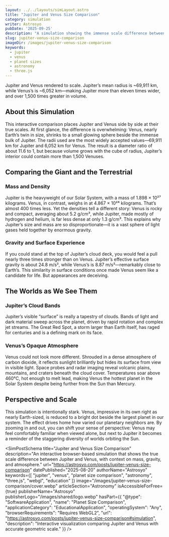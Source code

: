 ```yaml
---
layout: ../../layouts/simLayout.astro
title: "Jupiter and Venus Size Comparison"
category: simulation
writer: Astrosyo
pubDate: '2025-09-25'
description: "A simulation showing the immense scale difference between Jupiter and Venus, with context on mass, gravity, and appearance."
slug: jupiter-venus-size-comparison
imageDir: /images/jupiter-venus-size-comparison
keywords:
  - jupiter
  - venus
  - planet sizes
  - astronomy
  - three.js
---
```



<Comparison client:load pausedInitially={true} />

<figcaption class="sim-caption">
  Jupiter and Venus rendered to scale. Jupiter’s mean radius is ~69,911 km, while Venus’s is ~6,052 km—making Jupiter more than eleven times wider, and over 1,500 times greater in volume.
</figcaption>

<div class="sim-article">
  <h2 id="about-this-simulation">About this Simulation</h2>
  <p>
    This interactive comparison places Jupiter and Venus side by side at their true scales. 
    At first glance, the difference is overwhelming: Venus, nearly Earth’s twin in size, shrinks to 
    a small glowing sphere beside the immense bulk of Jupiter. The radii used are the most widely 
    accepted values—69,911 km for Jupiter and 6,052 km for Venus. The result is a diameter ratio 
    of about 11.6 to 1, but because volume grows with the cube of radius, Jupiter’s interior could 
    contain more than 1,500 Venuses.
  </p>

  <h2 id="comparing-the-giant-and-the-terrestrial">Comparing the Giant and the Terrestrial</h2>
  <h3 id="mass-and-density">Mass and Density</h3>
  <p>
    Jupiter is the heavyweight of our Solar System, with a mass of 1.898 × 10²⁷ kilograms. 
    Venus, in contrast, weighs in at 4.867 × 10²⁴ kilograms. That’s almost 400 times less. 
    Yet the densities tell a different story: Venus is rocky and compact, averaging about 
    5.2 g/cm³, while Jupiter, made mostly of hydrogen and helium, is far less dense at 
    only 1.3 g/cm³. This explains why Jupiter’s size and mass are so disproportionate—it 
    is a vast sphere of light gases held together by enormous gravity.
  </p>

  <h3 id="gravity-and-surface-experience">Gravity and Surface Experience</h3>
  <p>
    If you could stand at the top of Jupiter’s cloud deck, you would feel a pull nearly 
    three times stronger than on Venus. Jupiter’s effective surface gravity is about 24.8 m/s², 
    while Venus’s is 8.87 m/s²—remarkably close to Earth’s. This similarity in surface 
    conditions once made Venus seem like a candidate for life. But appearances are deceiving.
  </p>

  <h2 id="the-worlds-as-we-see-them">The Worlds as We See Them</h2>
  <h3 id="jupiter-s-cloud-bands">Jupiter’s Cloud Bands</h3>
  <p>
    Jupiter’s visible “surface” is really a tapestry of clouds. Bands of light and dark 
    material sweep across the planet, driven by rapid rotation and complex jet streams. 
    The Great Red Spot, a storm larger than Earth itself, has raged for centuries and is 
    a defining mark on its face.
  </p>

  <h3 id="venus-s-opaque-atmosphere">Venus’s Opaque Atmosphere</h3>
  <p>
    Venus could not look more different. Shrouded in a dense atmosphere of carbon dioxide, 
    it reflects sunlight brilliantly but hides its surface from view in visible light. 
    Space probes and radar imaging reveal volcanic plains, mountains, and craters beneath 
    the cloud cover. Temperatures soar above 460°C, hot enough to melt lead, making Venus 
    the hottest planet in the Solar System despite being further from the Sun than Mercury.
  </p>

  <h2 id="perspective-and-scale">Perspective and Scale</h2>
  <p>
    This simulation is intentionally stark. Venus, impressive in its own right as nearly 
    Earth-sized, is reduced to a bright dot beside the largest planet in our system. The 
    effect drives home how varied our planetary neighbors are. By zooming in and out, 
    you can shift your sense of perspective: Venus may feel comfortably familiar when 
    viewed alone, but next to Jupiter it becomes a reminder of the staggering diversity 
    of worlds orbiting the Sun.
  </p>
</div>

<SimPostSchema
  title="Jupiter and Venus Size Comparison"
  description="An interactive browser-based simulation that shows the true scale difference between Jupiter and Venus, with context on mass, gravity, and atmosphere."
  url="https://astrosyo.com/posts/jupiter-venus-size-comparison"
  datePublished="2025-08-20"
  authorName="Astrosyo"
  keywords={[
    "jupiter",
    "venus",
    "planet size comparison",
    "astronomy",
    "three.js",
    "webgl",
    "education"
  ]}
  image="/images/jupiter-venus-size-comparison/cover.webp"
  articleSection="Astronomy"
  isAccessibleForFree={true}
  publisherName="Astrosyo"
  publisherLogo="/images/shared/logo.webp"
  hasPart={{
    "@type": "SoftwareApplication",
    "name": "Planet Size Comparison",
    "applicationCategory": "EducationalApplication",
    "operatingSystem": "Any",
    "browserRequirements": "Requires WebGL2",
    "url": "https://astrosyo.com/posts/jupiter-venus-size-comparison#simulation",
    "description": "Interactive visualization comparing Jupiter and Venus with accurate geometric scale."
  }}
/>